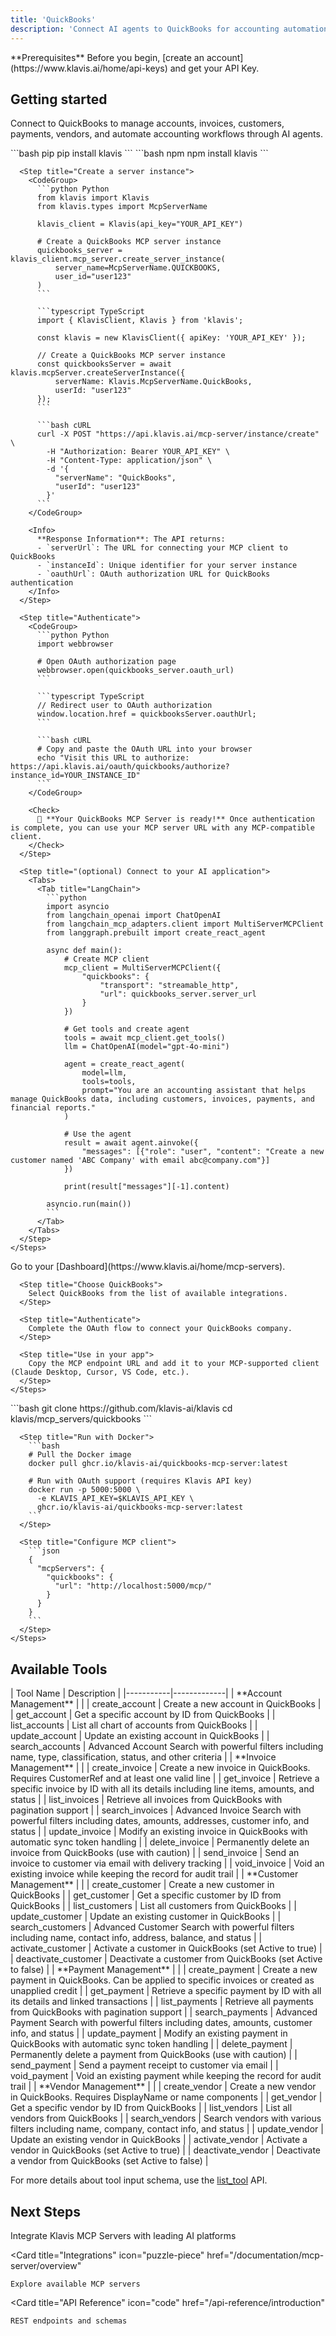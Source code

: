 ```yaml
---
title: 'QuickBooks'
description: 'Connect AI agents to QuickBooks for accounting automation and financial data management'
---
```


<Info>
  **Prerequisites**
  Before you begin, [create an account](https://www.klavis.ai/home/api-keys) and get your API Key.
</Info>

## Getting started

Connect to QuickBooks to manage accounts, invoices, customers, payments, vendors, and automate accounting workflows through AI agents.

<Tabs>
  <Tab title="API">
    <Steps>
      <Step title="Install the SDKs (optional)">
        <CodeGroup>
          ```bash pip
          pip install klavis
          ```
          ```bash npm
          npm install klavis
          ```
        </CodeGroup>
      </Step>
      
      <Step title="Create a server instance">
        <CodeGroup>
          ```python Python
          from klavis import Klavis
          from klavis.types import McpServerName
          
          klavis_client = Klavis(api_key="YOUR_API_KEY")
          
          # Create a QuickBooks MCP server instance
          quickbooks_server = klavis_client.mcp_server.create_server_instance(
              server_name=McpServerName.QUICKBOOKS,
              user_id="user123"
          )
          ```
          
          ```typescript TypeScript
          import { KlavisClient, Klavis } from 'klavis';
          
          const klavis = new KlavisClient({ apiKey: 'YOUR_API_KEY' });
          
          // Create a QuickBooks MCP server instance
          const quickbooksServer = await klavis.mcpServer.createServerInstance({
              serverName: Klavis.McpServerName.QuickBooks,
              userId: "user123"
          });
          ```
          
          ```bash cURL
          curl -X POST "https://api.klavis.ai/mcp-server/instance/create" \
            -H "Authorization: Bearer YOUR_API_KEY" \
            -H "Content-Type: application/json" \
            -d '{
              "serverName": "QuickBooks",
              "userId": "user123"
            }'
          ```
        </CodeGroup>
        
        <Info>
          **Response Information**: The API returns:
          - `serverUrl`: The URL for connecting your MCP client to QuickBooks
          - `instanceId`: Unique identifier for your server instance
          - `oauthUrl`: OAuth authorization URL for QuickBooks authentication
        </Info>
      </Step>
      
      <Step title="Authenticate">
        <CodeGroup>
          ```python Python
          import webbrowser
          
          # Open OAuth authorization page
          webbrowser.open(quickbooks_server.oauth_url)
          ```
          
          ```typescript TypeScript
          // Redirect user to OAuth authorization
          window.location.href = quickbooksServer.oauthUrl;
          ```
          
          ```bash cURL
          # Copy and paste the OAuth URL into your browser
          echo "Visit this URL to authorize: https://api.klavis.ai/oauth/quickbooks/authorize?instance_id=YOUR_INSTANCE_ID"
          ```
        </CodeGroup>
        
        <Check>
          🎉 **Your QuickBooks MCP Server is ready!** Once authentication is complete, you can use your MCP server URL with any MCP-compatible client.
        </Check>
      </Step>
      
      <Step title="(optional) Connect to your AI application">
        <Tabs>
          <Tab title="LangChain">
            ```python
            import asyncio
            from langchain_openai import ChatOpenAI
            from langchain_mcp_adapters.client import MultiServerMCPClient
            from langgraph.prebuilt import create_react_agent
            
            async def main():
                # Create MCP client
                mcp_client = MultiServerMCPClient({
                    "quickbooks": {
                        "transport": "streamable_http",
                        "url": quickbooks_server.server_url
                    }
                })
                
                # Get tools and create agent
                tools = await mcp_client.get_tools()
                llm = ChatOpenAI(model="gpt-4o-mini")
                
                agent = create_react_agent(
                    model=llm,
                    tools=tools,
                    prompt="You are an accounting assistant that helps manage QuickBooks data, including customers, invoices, payments, and financial reports."
                )
                
                # Use the agent
                result = await agent.ainvoke({
                    "messages": [{"role": "user", "content": "Create a new customer named 'ABC Company' with email abc@company.com"}]
                })
                
                print(result["messages"][-1].content)
            
            asyncio.run(main())
            ```
          </Tab>
        </Tabs>
      </Step>
    </Steps>
  </Tab>
  
  <Tab title="UI">
    <Steps>
      <Step title="Open Dashboard">
        Go to your [Dashboard](https://www.klavis.ai/home/mcp-servers).
      </Step>
      
      <Step title="Choose QuickBooks">
        Select QuickBooks from the list of available integrations.
      </Step>
      
      <Step title="Authenticate">
        Complete the OAuth flow to connect your QuickBooks company.
      </Step>
      
      <Step title="Use in your app">
        Copy the MCP endpoint URL and add it to your MCP-supported client (Claude Desktop, Cursor, VS Code, etc.).
      </Step>
    </Steps>
  </Tab>
  
  <Tab title="Open Source">
    <Steps>
      <Step title="Clone repository (for developers to build from source)">
        ```bash
        git clone https://github.com/klavis-ai/klavis
        cd klavis/mcp_servers/quickbooks
        ```
      </Step>
      
      <Step title="Run with Docker">
        ```bash
        # Pull the Docker image
        docker pull ghcr.io/klavis-ai/quickbooks-mcp-server:latest
        
        # Run with OAuth support (requires Klavis API key)
        docker run -p 5000:5000 \
          -e KLAVIS_API_KEY=$KLAVIS_API_KEY \
          ghcr.io/klavis-ai/quickbooks-mcp-server:latest
        ```
      </Step>
      
      <Step title="Configure MCP client">
        ```json
        {
          "mcpServers": {
            "quickbooks": {
              "url": "http://localhost:5000/mcp/"
            }
          }
        }
        ```
      </Step>
    </Steps>
  </Tab>
</Tabs>

## Available Tools

<Accordion title="Tools Information">
| Tool Name | Description |
|-----------|-------------|
| **Account Management** |  |
| create_account | Create a new account in QuickBooks |
| get_account | Get a specific account by ID from QuickBooks |
| list_accounts | List all chart of accounts from QuickBooks |
| update_account | Update an existing account in QuickBooks |
| search_accounts | Advanced Account Search with powerful filters including name, type, classification, status, and other criteria |
| **Invoice Management** |  |
| create_invoice | Create a new invoice in QuickBooks. Requires CustomerRef and at least one valid line |
| get_invoice | Retrieve a specific invoice by ID with all its details including line items, amounts, and status |
| list_invoices | Retrieve all invoices from QuickBooks with pagination support |
| search_invoices | Advanced Invoice Search with powerful filters including dates, amounts, addresses, customer info, and status |
| update_invoice | Modify an existing invoice in QuickBooks with automatic sync token handling |
| delete_invoice | Permanently delete an invoice from QuickBooks (use with caution) |
| send_invoice | Send an invoice to customer via email with delivery tracking |
| void_invoice | Void an existing invoice while keeping the record for audit trail |
| **Customer Management** |  |
| create_customer | Create a new customer in QuickBooks |
| get_customer | Get a specific customer by ID from QuickBooks |
| list_customers | List all customers from QuickBooks |
| update_customer | Update an existing customer in QuickBooks |
| search_customers | Advanced Customer Search with powerful filters including name, contact info, address, balance, and status |
| activate_customer | Activate a customer in QuickBooks (set Active to true) |
| deactivate_customer | Deactivate a customer from QuickBooks (set Active to false) |
| **Payment Management** |  |
| create_payment | Create a new payment in QuickBooks. Can be applied to specific invoices or created as unapplied credit |
| get_payment | Retrieve a specific payment by ID with all its details and linked transactions |
| list_payments | Retrieve all payments from QuickBooks with pagination support |
| search_payments | Advanced Payment Search with powerful filters including dates, amounts, customer info, and status |
| update_payment | Modify an existing payment in QuickBooks with automatic sync token handling |
| delete_payment | Permanently delete a payment from QuickBooks (use with caution) |
| send_payment | Send a payment receipt to customer via email |
| void_payment | Void an existing payment while keeping the record for audit trail |
| **Vendor Management** |  |
| create_vendor | Create a new vendor in QuickBooks. Requires DisplayName or name components |
| get_vendor | Get a specific vendor by ID from QuickBooks |
| list_vendors | List all vendors from QuickBooks |
| search_vendors | Search vendors with various filters including name, company, contact info, and status |
| update_vendor | Update an existing vendor in QuickBooks |
| activate_vendor | Activate a vendor in QuickBooks (set Active to true) |
| deactivate_vendor | Deactivate a vendor from QuickBooks (set Active to false) |
</Accordion>

<Note>For more details about tool input schema, use the [list_tool](https://docs.klavis.ai/api-reference/mcp-server/list-tools) API.</Note>

## Next Steps

<CardGroup>
  <Card
    title="AI Platform Integrations"
    icon="robot"
    href="/documentation/ai-platform-integration/overview"
  >
    Integrate Klavis MCP Servers with leading AI platforms
  </Card>
  
  <Card
    title="Integrations"
    icon="puzzle-piece"
    href="/documentation/mcp-server/overview"
  >
    Explore available MCP servers
  </Card>
  
  <Card
    title="API Reference"
    icon="code"
    href="/api-reference/introduction"
  >
    REST endpoints and schemas
  </Card>
</CardGroup>